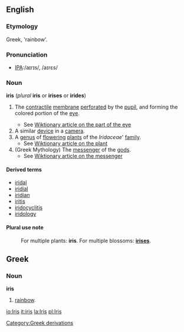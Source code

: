 ==English==

===Etymology===
Greek, 'rainbow'.

===Pronunciation===
*[[w:International Phonetic Alphabet|IPA]]:/aɪrɪs/, /aɪrɛs/

===Noun===
'''iris''' (''plural'' '''iris''' or '''irises''' or '''irides''')
# {{anatomy}} The [[contractile]] [[membrane]] [[perforate]]d by the [[pupil]], and forming the colored portion of the [[eye]].
#* See [[w:Iris (anatomy)|Wiktionary article on the part of the eye]]
#A similar [[device]] in a [[camera]].
#A [[genus]] of [[flower]]ing [[plant]]s of the ''Iridaceae''' [[family]].
#* See [[w:Iris (plant)|Wiktionary article on the plant]]
#(Greek Mythology) The [[messenger]] of the [[gods]].
#* See [[w:Iris (mythology)|Wiktionary article on the messenger]]

====Derived terms====
*[[iridal]]
*[[iridial]]
*[[iridian]]
*[[iritis]]
*[[iridocyclitis]]
*[[iridology]]

====Plural use note====
:For multiple plants: '''iris'''.  For multiple blossoms: '''[[irises]]'''.

==Greek==

===Noun===
'''iris'''
# [[rainbow]].

[[Category:Greek derivations]]

[[io:Iris]]
[[it:iris]]
[[la:Iris]]
[[pl:Iris]]